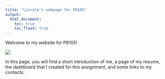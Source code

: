```yaml
---
title: "Lincole's webpage for P8105"
output: 
  html_document:
    toc: true
    toc_float: true
---
```


Welcome to my website for P8105!

![](https://media.giphy.com/media/5dkiNJvWnL1RK/giphy.gif)

In this page, you will find a short introduction of me, a page of my resume, the dashboard that I created for this assignment, and some links to my contacts.